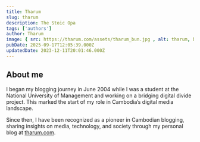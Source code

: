 ```yaml
---
title: Tharum
slug: tharum
description: The Stoic Opa
tags: ['authors']
author: Tharum
image: { src: https://tharum.com/assets/tharum_bun.jpg , alt: tharum, by Zakaria Zainal, positionx: 65%, positiony: 40% }
pubDate: 2025-09-17T12:05:39.000Z
updatedDate: 2023-12-11T20:01:46.000Z
---
```

## About me

I began my blogging journey in June 2004 while I was a student at the National University of Management and working on a bridging digital divide project. This marked the start of my role in Cambodia’s digital media landscape.

Since then, I have been recognized as a pioneer in Cambodian blogging, sharing insights on media, technology, and society through my personal blog at [tharum.com](https://tharum.com).